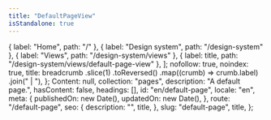 ```yaml
---
title: "DefaultPageView"
isStandalone: true
---
```


  { label: "Home", path: "/" },
  { label: "Design system", path: "/design-system" },
  { label: "Views", path: "/design-system/views" },
  { label: title, path: "/design-system/views/default-page-view" },
];
  nofollow: true,
  noindex: true,
  title: breadcrumb
    .slice(1)
    .toReversed()
    .map((crumb) => crumb.label)
    .join(" | "),
};
  Content: null,
  collection: "pages",
  description: "A default page.",
  hasContent: false,
  headings: [],
  id: "en/default-page",
  locale: "en",
  meta: {
    publishedOn: new Date(),
    updatedOn: new Date(),
  },
  route: "/default-page",
  seo: {
    description: "",
    title,
  },
  slug: "default-page",
  title,
};

<DefaultPageView breadcrumb={breadcrumb} entry={fakePage} seo={seo} />

